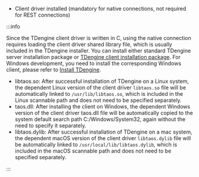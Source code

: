 - Client driver installed (mandatory for native connections, not required for REST connections)

:::info

Since the TDengine client driver is written in C, using the native connection requires loading the client driver shared library file, which is usually included in the TDengine installer. You can install either standard TDengine server installation package or [TDengine client installation package](../../get-started/). For Windows development, you need to install the corresponding Windows client, please refer to [Install TDengine](../../get-started/package).

- libtaos.so: After successful installation of TDengine on a Linux system, the dependent Linux version of the client driver `libtaos.so` file will be automatically linked to `/usr/lib/libtaos.so`, which is included in the Linux scannable path and does not need to be specified separately.
- taos.dll: After installing the client on Windows, the dependent Windows version of the client driver taos.dll file will be automatically copied to the system default search path C:/Windows/System32, again without the need to specify it separately.
- libtaos.dylib: After successful installation of TDengine on a mac system, the dependent macOS version of the client driver `libtaos.dylib` file will be automatically linked to `/usr/local/lib/libtaos.dylib`, which is included in the macOS scannable path and does not need to be specified separately.

:::
